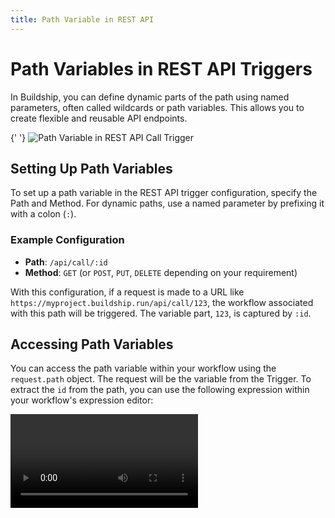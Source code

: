 ```yaml
---
title: Path Variable in REST API
---
```



# Path Variables in REST API Triggers

In Buildship, you can define dynamic parts of the path using named parameters, often called wildcards or path variables.
This allows you to create flexible and reusable API endpoints.

{' '}
<Image src={pathVariable} alt='Path Variable in REST API Call Trigger' width={1200} />

## Setting Up Path Variables

To set up a path variable in the REST API trigger configuration, specify the Path and Method. For dynamic paths, use a
named parameter by prefixing it with a colon (`:`).

### Example Configuration

- **Path**: `/api/call/:id`
- **Method**: `GET` (or `POST`, `PUT`, `DELETE` depending on your requirement)

With this configuration, if a request is made to a URL like `https://myproject.buildship.run/api/call/123`, the workflow
associated with this path will be triggered. The variable part, `123`, is captured by `:id`.

## Accessing Path Variables

You can access the path variable within your workflow using the `request.path` object. The request will be the variable
from the Trigger. To extract the `id` from the path, you can use the following expression within your workflow's
expression editor:

<Video src='/integrations/developer-tools/PathVariable.mov' />

<Callout emoji='💡' type='info'>
  Remix this workflow to see how it works: [link](https://buildship.app/remix/b21e308e-df0e-4bea-a114-0f96ce0082f0)
</Callout>
